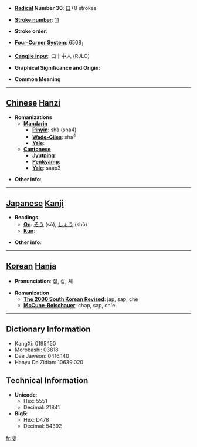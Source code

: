 * '''[[Wiktionary:Chinese radical index| Radical]] Number 30''': [[Wiktionary:Chinese radical index 口|口]]+8 strokes

* '''[[Wiktionary:Chinese total strokes index|Stroke number]]''': [[Wiktionary:Chinese total strokes index 11|11]]

* '''Stroke order''': 

* '''[[Wiktionary:Chinese four corner index|Four-Corner System]]''': 6508<sub>1</sub>

* '''[[Wiktionary:Chinese Cangjie index|Cangjie input]]''': 口十中人 (RJLO)

* '''Graphical Significance and Origin''': 

* '''Common Meaning'''

----

== [[Chinese]] [[Hanzi]] ==

* '''Romanizations'''
** '''[[Mandarin]]'''
*** '''[[Pinyin]]''': shà (sha4)
*** '''[[Wade-Giles]]''': sha<sup>4</sup>
*** '''[[Yale]]''': 
** '''[[Cantonese]]'''
*** '''[[Jyutping]]''':
*** '''[[Penkyamp]]''': 
*** '''[[Yale]]''': saap3

* '''Other info''': 

----

== [[Japanese]] [[Kanji]] ==

* '''Readings'''
** '''[[On]]''': [[そう]] (sō), [[しょう]] (shō)
** '''[[Kun]]''': 

* '''Other info''':  

----

== [[Korean]] [[Hanja]] ==

* '''Pronunciation''': 잡, 삽, 체

* '''Romanization'''
** '''[[The 2000 South Korean Revised Romanization|The 2000 South Korean Revised]]''': jap, sap, che
** '''[[McCune-Reischauer]]''': chap, sap, ch'e

----

== Dictionary Information ==

* KangXi: 0195.150
* Morobashi: 03818
* Dae Jaweon: 0416.140
* Hanyu Da Zidian: 10639.020

== Technical Information ==

* '''Unicode''':
** Hex: 5551
** Decimal: 21841
* '''Big5''':
** Hex: D478
** Decimal: 54392

[[fr:啑]]
